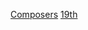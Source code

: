 {{Commons category|19th-century composers}}
{{cat pair|18世紀作曲家|20世紀作曲家}}

[[Category:19世紀音樂家|Composers]]
[[Category:各世纪作曲家|19th]]